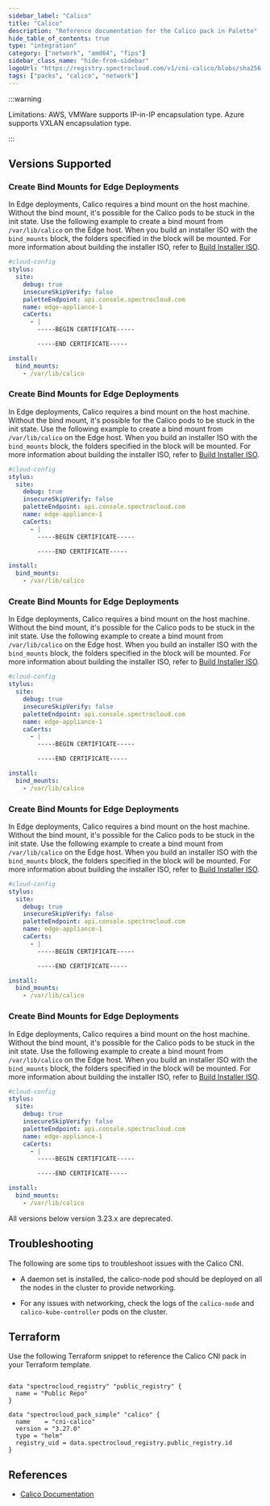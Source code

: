 ```yaml
---
sidebar_label: "Calico"
title: "Calico"
description: "Reference documentation for the Calico pack in Palette"
hide_table_of_contents: true
type: "integration"
category: ["network", "amd64", "fips"]
sidebar_class_name: "hide-from-sidebar"
logoUrl: "https://registry.spectrocloud.com/v1/cni-calico/blobs/sha256:9a08103ccd797857a81b6ce55fa4f84a48bcb2bddfc7a4ff27878819c87e1e30?type=image.webp"
tags: ["packs", "calico", "network"]
---
```


<RedirectPackPage packName="cni-calico" />

:::warning

Limitations: AWS, VMWare supports IP-in-IP encapsulation type. Azure supports VXLAN encapsulation type.

:::

## Versions Supported

<Tabs queryString="parent">

<TabItem label="3.27.x" value="3.27.x">

### Create Bind Mounts for Edge Deployments

In Edge deployments, Calico requires a bind mount on the host machine. Without the bind mount, it's possible for the
Calico pods to be stuck in the init state. Use the following example to create a bind mount from `/var/lib/calico` on
the Edge host. When you build an installer ISO with the `bind_mounts` block, the folders specified in the block will be
mounted. For more information about building the installer ISO, refer to
[Build Installer ISO](../clusters/edge/edgeforge-workflow/palette-canvos.md).

```yaml
#cloud-config
stylus:
  site:
    debug: true
    insecureSkipVerify: false
    paletteEndpoint: api.console.spectrocloud.com
    name: edge-appliance-1
    caCerts:
      - |
        -----BEGIN CERTIFICATE-----

        -----END CERTIFICATE-----

install:
  bind_mounts:
    - /var/lib/calico
```

</TabItem>

<TabItem label="3.26.x" value="3.26.x">

### Create Bind Mounts for Edge Deployments

In Edge deployments, Calico requires a bind mount on the host machine. Without the bind mount, it's possible for the
Calico pods to be stuck in the init state. Use the following example to create a bind mount from `/var/lib/calico` on
the Edge host. When you build an installer ISO with the `bind_mounts` block, the folders specified in the block will be
mounted. For more information about building the installer ISO, refer to
[Build Installer ISO](../clusters/edge/edgeforge-workflow/palette-canvos.md).

```yaml
#cloud-config
stylus:
  site:
    debug: true
    insecureSkipVerify: false
    paletteEndpoint: api.console.spectrocloud.com
    name: edge-appliance-1
    caCerts:
      - |
        -----BEGIN CERTIFICATE-----

        -----END CERTIFICATE-----

install:
  bind_mounts:
    - /var/lib/calico
```

</TabItem>
<TabItem label="3.25.x" value="3.25.x">

### Create Bind Mounts for Edge Deployments

In Edge deployments, Calico requires a bind mount on the host machine. Without the bind mount, it's possible for the
Calico pods to be stuck in the init state. Use the following example to create a bind mount from `/var/lib/calico` on
the Edge host. When you build an installer ISO with the `bind_mounts` block, the folders specified in the block will be
mounted. For more information about building the installer ISO, refer to
[Build Installer ISO](../clusters/edge/edgeforge-workflow/palette-canvos.md).

```yaml
#cloud-config
stylus:
  site:
    debug: true
    insecureSkipVerify: false
    paletteEndpoint: api.console.spectrocloud.com
    name: edge-appliance-1
    caCerts:
      - |
        -----BEGIN CERTIFICATE-----

        -----END CERTIFICATE-----

install:
  bind_mounts:
    - /var/lib/calico
```

</TabItem>

<TabItem label="3.24.x" value="3.24.x">

### Create Bind Mounts for Edge Deployments

In Edge deployments, Calico requires a bind mount on the host machine. Without the bind mount, it's possible for the
Calico pods to be stuck in the init state. Use the following example to create a bind mount from `/var/lib/calico` on
the Edge host. When you build an installer ISO with the `bind_mounts` block, the folders specified in the block will be
mounted. For more information about building the installer ISO, refer to
[Build Installer ISO](../clusters/edge/edgeforge-workflow/palette-canvos.md).

```yaml
#cloud-config
stylus:
  site:
    debug: true
    insecureSkipVerify: false
    paletteEndpoint: api.console.spectrocloud.com
    name: edge-appliance-1
    caCerts:
      - |
        -----BEGIN CERTIFICATE-----

        -----END CERTIFICATE-----

install:
  bind_mounts:
    - /var/lib/calico
```

</TabItem>

<TabItem label="3.23.x" value="3.23.x">

### Create Bind Mounts for Edge Deployments

In Edge deployments, Calico requires a bind mount on the host machine. Without the bind mount, it's possible for the
Calico pods to be stuck in the init state. Use the following example to create a bind mount from `/var/lib/calico` on
the Edge host. When you build an installer ISO with the `bind_mounts` block, the folders specified in the block will be
mounted. For more information about building the installer ISO, refer to
[Build Installer ISO](../clusters/edge/edgeforge-workflow/palette-canvos.md).

```yaml {14-16}
#cloud-config
stylus:
  site:
    debug: true
    insecureSkipVerify: false
    paletteEndpoint: api.console.spectrocloud.com
    name: edge-appliance-1
    caCerts:
      - |
        -----BEGIN CERTIFICATE-----

        -----END CERTIFICATE-----

install:
  bind_mounts:
    - /var/lib/calico
```

</TabItem>

<TabItem label="Deprecated" value="deprecated">

All versions below version 3.23.x are deprecated.

</TabItem>

</Tabs>

## Troubleshooting

The following are some tips to troubleshoot issues with the Calico CNI.

- A daemon set is installed, the calico-node pod should be deployed on all the nodes in the cluster to provide
  networking.

- For any issues with networking, check the logs of the `calico-node` and `calico-kube-controller` pods on the cluster.

## Terraform

Use the following Terraform snippet to reference the Calico CNI pack in your Terraform template.

```hcl

data "spectrocloud_registry" "public_registry" {
  name = "Public Repo"
}

data "spectrocloud_pack_simple" "calico" {
  name    = "cni-calico"
  version = "3.27.0"
  type = "helm"
  registry_uid = data.spectrocloud_registry.public_registry.id
}
```

## References

- [Calico Documentation](https://docs.tigera.io/calico/latest/reference)
